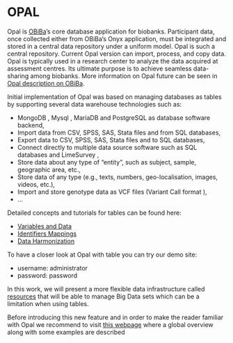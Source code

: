 # OPAL

Opal is [OBiBa](https://www.obiba.org/)’s core database application for biobanks. Participant data, once collected either from OBiBa’s Onyx application, must be integrated and stored in a central data repository under a uniform model. Opal is such a central repository. Current Opal version can import, process, and copy data. Opal is typically used in a research center to analyze the data acquired at assessment centres. Its ultimate purpose is to achieve seamless data-sharing among biobanks. More information on Opal future can be seen in [Opal description on OBiBa](https://www.obiba.org/pages/products/opal/).

Initial implementation of Opal was based on managing databases as tables by supporting several data warehouse technologies such as:

  - MongoDB , Mysql , MariaDB  and PostgreSQL  as database software backend,
  - Import data from CSV, SPSS, SAS, Stata files and from SQL databases,
  - Export data to CSV, SPSS, SAS, Stata files and to SQL databases,
  - Connect directly to multiple data source software such as SQL databases and LimeSurvey ,
  - Store data about any type of "entity", such as subject, sample, geographic area, etc.,
  - Store data of any type (e.g., texts, numbers, geo-localisation, images, videos, etc.),
  - Import and store genotype data as VCF files (Variant Call format ),
  - ...


Detailed concepts and tutorials for tables can be found here:

   - [Variables and Data](http://opaldoc.obiba.org/en/latest/variables-data.html)
   - [Identifiers Mappings](http://opaldoc.obiba.org/en/latest/ids.html)
   - [Data Harmonization](http://opaldoc.obiba.org/en/latest/data-harmonization.html)


To have a closer look at Opal with table you can try our demo site:

- username: administrator
- password: password

In this work, we will present a more flexible data infrastructure called [resources](#resources) that will be able to manage Big Data sets which can be a limitation when using tables. 

Before introducing this new feature and in order to make the reader familiar with Opal we recommend to visit [this webpage](https://www.obiba.org/pages/products/opal/) where a global overview along with some examples are described 




